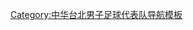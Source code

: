 {{National squad
  | name      = 2018年世界盃資格賽亞洲區第一輪中華台北參賽名單
  | bg        = navy
  | fg        = white
  | country   = 中華台北
  | comp      = 2018年世界盃資格賽亞洲區第一輪
  | comp link = 2018年世界盃資格賽亞洲區第一輪
  | p1        = [[呂昆錡]]
  | p2        = [[王睿 (1993年8月)|王睿]]
  | p3        = [[陳庭揚]]
  | p4        = [[陳威全 (足球運動員)|陳威全]]
  | p5        = [[李峻嘉]]
  | p6        = [[陳昭安]]
  | p7        = [[羅志恩]]
  | p8        = [[陳昌源]]
  | p9        = [[陳浩瑋]]
  | p10       = [[柯昱廷]]
  | p11       = [[李茂 (足球運動員)|李茂]]
  | p12       = [[溫智豪]]
  | p13       = [[周子軒]]
  | p14       = [[李健良 (足球運動員)|李健良]]
  | p15       = [[陳毅維]]
  | p16       = [[林哲宇]]
  | p17       = [[陳柏良 (足球運動員)|陳柏良]][[File:Captain sports.svg|12px]]
  | p18       = [[邱育宏]]
  | p19       = [[朱恩樂]]
  | p20       = [[林昌倫]]
  | p21       = [[吳俊青]]
  | p22       = [[楊力衡]]
  | p23       = [[嚴和生]]
  | p24       = 
  | p25       = 
  | p26       = 
  | coach     = [[陳貴人]]
}}<noinclude>
[[Category:中华台北男子足球代表队导航模板]]
</noinclude>